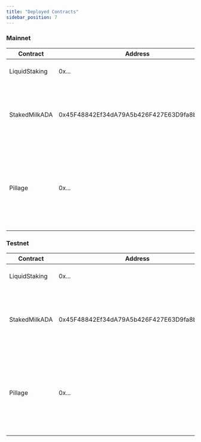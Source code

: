 ```yaml
---
title: "Deployed Contracts"
sidebar_position: 7
---
```


### Mainnet

| Contract      | Address                                    | Description                                                                                         |
| ------------- | ------------------------------------------ | --------------------------------------------------------------------------------------------------- |
| LiquidStaking | 0x...                                      | The core staking contract                                                                           |
| StakedMilkADA | 0x45F48842Ef34dA79A5b426F427E63D9fa8b53696 | An ERC20 complian token used to represent stakers share of the pool                                 |
| Pillage       | 0x...                                      | A utility contract to withdraw rewards from smart contract account unable to withdraw their rewards |

### Testnet

| Contract      | Address                                    | Description                                                                                         |
| ------------- | ------------------------------------------ | --------------------------------------------------------------------------------------------------- |
| LiquidStaking | 0x...                                      | The core staking contract                                                                           |
| StakedMilkADA | 0x45F48842Ef34dA79A5b426F427E63D9fa8b53696 | An ERC20 complian token used to represent stakers share of the pool                                 |
| Pillage       | 0x...                                      | A utility contract to withdraw rewards from smart contract account unable to withdraw their rewards |
